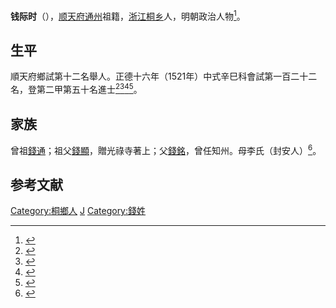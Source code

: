 {{明清人物信息框
| 姓名 = 錢際時
| 原名 =
| 圖片名稱= 
| 圖片大小 =
| 圖片說明 = 
| 最高職務 =
| 國家 = 大明 
| 爵位 =
| 籍貫 = 浙江桐鄉縣
| 族裔 = 
| 旗籍 = 
| 字號 = 
| 諡號 =
| 出生日期 = 生年不詳
| 出生地點 = <!---浙江桐鄉縣--->
| 逝世日期 = 卒年不詳 
| 逝世地點 =
| 墓葬 =
| 配偶 = 
| 親屬 = 
| 出身 =
* 正德十六年辛巳科進士出身
| 經歷 =
| 著作 =  
}}
'''钱际时'''（{{bd|?||?|}}），[[顺天府|顺天府]][[通州|通州]]祖籍，[[浙江|浙江]][[桐乡|桐乡]]人，明朝政治人物<ref>{{Cite book|title=嘉兴历代进上研究|last=丁辉，陈心蓉著|first=|publisher=合肥：黄山书社|year=2012年12月|isbn=7-5461-3328-9|location=|pages=467}}</ref>。

== 生平 ==
順天府鄉試第十二名舉人。正德十六年（1521年）中式辛巳科會試第一百二十二名，登第二甲第五十名進士<ref>{{Cite book|title=《皇明贡举考》卷五|last=（明）[[张朝瑞|张朝瑞]]|first=|publisher=《续修四库全书》史部第828册|year=|isbn=|location=|pages=}}</ref><ref>{{Cite book|title=贡举志五种 上|last=鲁小俊，江俊伟著|first=|publisher=武汉：武汉大学出版社|year=2009|isbn=978-7-307-07043-1|location=|pages=}}</ref><ref>{{Cite book|title=贡举志五种 上|last=鲁小俊，江俊伟著|first=|publisher=武汉：武汉大学出版社 ,|year=2009年9月|isbn=978-7-307-07043-1|location=|pages=149}}</ref><ref>{{Cite book|title=浙江通志 7|last=浙江省地方志编纂委员会编|first=|publisher=北京：中华书局|year=, 2001.12|isbn=7-101-03209-5|location=|pages=340}}</ref>。

== 家族 ==
曾祖[[錢通|錢通]]；祖父[[錢顯|錢顯]]，贈光祿寺著上；父[[錢銘|錢銘]]，曾任知州。母李氏（封安人）<ref>{{Cite book|title=天一阁藏明代科举录选刊 登科录 点校本|last=龚延明主编|first=|publisher=宁波出版社|year=2016|isbn=978-7-5526-2320-8|location=宁波|pages=|quote=《天一閣藏明代科舉錄選刊.登科錄》之《正德十六年辛巳科進士登科錄》}}</ref>。

==参考文献==
{{reflist}}

{{正德十六年辛巳科殿試金榜}}

{{DEFAULTSORT:Qian钱}}
[[Category:桐鄉人|Category:桐鄉人]]
[[Category:钱姓|J]]
[[Category:錢姓|Category:錢姓]]


{{明朝人物小作品}}